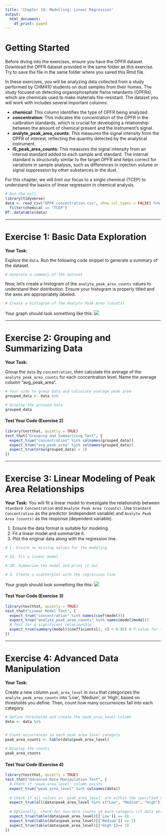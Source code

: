 ```yaml
---
title: 'Chapter 19: Modelling: Linear Regression'
output:
  html_document:
    df_print: paged
---
```

  
# Getting Started
  
Before diving into the exercises, ensure you have the OPFR dataset. Download the OPFR dataset provided in the same folder as this exercise. Try to save the file in the same folder where you saved this Rmd file.

In these exercises, you will be analyzing data collected from a study performed by CHM410 students on dust samples from their homes. The study focused on detecting organophosphate flame retardants (OPFRs), which are chemicals used to make materials fire-resistant. The dataset you will work with includes several important columns: 

- **chemical**: This column identifies the type of OPFR being analyzed. 
- **concentration**: This indicates the concentration of the OPFR in the calibration standards, which is crucial for developing a relationship between the amount of chemical present and the instrument's signal.
- **analyte_peak_area_counts**: This measures the signal intensity from the OPFR of interest, reflecting the quantity detected by the analytical instrument.
- **IS_peak_area_counts**: This measures the signal intensity from an internal standard added to each sample and standard. The internal standard is structurally similar to the target OPFR and helps correct for variations in sample analysis, such as differences in injection volume or signal suppression by other substances in the dust.

For this chapter, we will limit our focus to a single chemical (TCEP) to understand the basics of linear regression in chemical analysis. 

```r
# Run the cell.
library(tidyverse)
data <- read_csv("OPFR_concentration.csv", show_col_types = FALSE) %>% 
  filter(chemical == "TCEP") 
DT::datatable(data)
```

------------------------------------------------------------------------

# Exercise 1: Basic Data Exploration

**Your Task:** 

Explore the `data`. Run the following code snippet to generate a summary of the dataset.

```r
# Generate a summary of the dataset

```

Now, let's create a histogram of the `analyte_peak_area_counts` values to understand their distribution. Ensure your histogram is properly titled and the axes are appropriately labeled.

```r
# Create a histogram of the Analyte Peak Area (counts)

```

Your graph should look something like this:
![](exercise1_hist.png)

------------------------------------------------------------------------

# Exercise 2: Grouping and Summarizing Data

**Your Task:** 

Group the `data` by `concentration`, then calculate the average of the `analyte_peak_area_counts` for each concentration level. Name the average column "avg_peak_area".

```r
# Your code to group data and calculate average peak area
grouped_data <- data %>%

# Display the grouped data
grouped_data
```

#### Test Your Code (Exercise 2)

```r
library(testthat, quietly = TRUE)
test_that("Grouping and Summarizing Test", {
  expect_true("concentration" %in% colnames(grouped_data))
  expect_true("avg_peak_area" %in% colnames(grouped_data))
  expect_true(nrow(grouped_data) > 1)
})
```

------------------------------------------------------------------------

# Exercise 3: Linear Modeling of Peak Area Relationships

**Your Task:**
You will fit a linear model to investigate the relationship between `Standard Concentration` and `Analyte Peak Area (counts)`. Use `Standard Concentration` as the predictor (independent variable) and `Analyte Peak Area (counts)` as the response (dependent variable).

1. Ensure the data format is suitable for modeling.
2. Fit a linear model and summarize it.
3. Plot the original data along with the regression line.

```r
# 1. Ensure no missing values for the modeling

# 2A. Fit a linear model

# 2B. Summarize the model and print it out

```

```r
# 3. Create a scatterplot with the regression line

```

Your graph should look something like this:
![](exercise3_scatter.png)



#### Test Your Code (Exercise 3)

```r
library(testthat, quietly = TRUE)
test_that("Linear Model Test", {
  expect_true("concentration" %in% names(coef(model)))
  expect_true("analyte_peak_area_counts" %in% names(model$model))
  # Test for a significant relationship
  expect_true(summary(model)$coefficients[2, 4] < 0.05) # P-value for the slope
})
```

------------------------------------------------------------------------

# Exercise 4: Advanced Data Manipulation

**Your Task:** 

Create a new column `peak_area_level` in `data` that categorizes the `analyte_peak_area_counts` into 'Low', 'Medium', or 'High', based on thresholds you define. Then, count how many occurrences fall into each category.

```r
# Define thresholds and create the peak_area_level column
data <- data %>%
  

# Count occurrences in each peak area level category
peak_area_counts <- table(data$peak_area_level)

# Display the counts
peak_area_counts
```


#### Test Your Code (Exercise 4)
```r
library(testthat, quietly = TRUE)
test_that("Advanced Data Manipulation Test", {
  # Check if 'peak_area_level' column exists
  expect_true("peak_area_level" %in% colnames(data))
  
  # Check if all values in 'peak_area_level' are within the specified categories
  expect_true(all(data$peak_area_level %in% c("Low", "Medium", "High")))
  
  # Optionally, check for non-zero counts in each category (if data set is expected to cover all categories)
  expect_true(table(data$peak_area_level)[['Low']] == 4)
  expect_true(table(data$peak_area_level)[['Medium']] == 2)
  expect_true(table(data$peak_area_level)[['High']]== 2)
})
```
